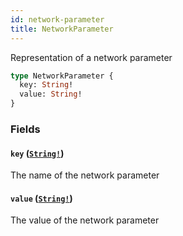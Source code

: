 ```yaml
---
id: network-parameter
title: NetworkParameter
---
```


Representation of a network parameter

```graphql
type NetworkParameter {
  key: String!
  value: String!
}
```

### Fields

#### `key` ([`String!`](/docs/graphql/scalars/string))

The name of the network parameter

#### `value` ([`String!`](/docs/graphql/scalars/string))

The value of the network parameter

